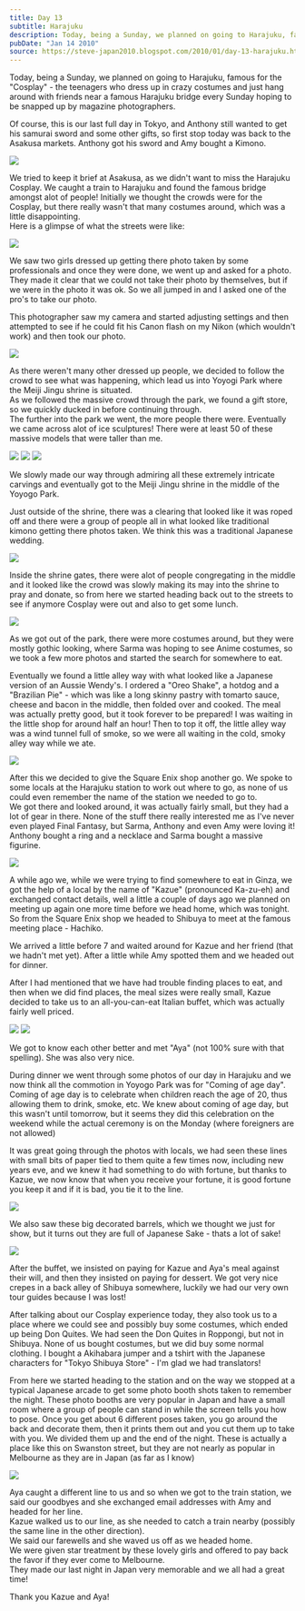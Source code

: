 ```yaml
---
title: Day 13
subtitle: Harajuku
description: Today, being a Sunday, we planned on going to Harajuku, famous for the "Cosplay" - the teenagers who dress up in crazy costumes and just han...
pubDate: "Jan 14 2010"
source: https://steve-japan2010.blogspot.com/2010/01/day-13-harajuku.html
---
```



Today, being a Sunday, we planned on going to Harajuku, famous for the "Cosplay" - the teenagers who dress up in crazy costumes and just hang around with friends near a famous Harajuku bridge every Sunday hoping to be snapped up by magazine photographers.

Of course, this is our last full day in Tokyo, and Anthony still wanted to get his samurai sword and some other gifts, so first stop today was back to the Asakusa markets. Anthony got his sword and Amy bought a Kimono.

<Img originalAspectRatio src="2009-japan/ztjzcu67ugoqegpzz3jz.jpg" />

We tried to keep it brief at Asakusa, as we didn't want to miss the Harajuku Cosplay. We caught a train to Harajuku and found the famous bridge amongst alot of people! Initially we thought the crowds were for the Cosplay, but there really wasn't that many costumes around, which was a little disappointing.  
Here is a glimpse of what the streets were like:

<Img originalAspectRatio src="2009-japan/lme3qmkvjbozt0gaqijl.jpg" />

We saw two girls dressed up getting there photo taken by some professionals and once they were done, we went up and asked for a photo. They made it clear that we could not take their photo by themselves, but if we were in the photo it was ok. So we all jumped in and I asked one of the pro's to take our photo.

This photographer saw my camera and started adjusting settings and then attempted to see if he could fit his Canon flash on my Nikon (which wouldn't work) and then took our photo.

<Img originalAspectRatio src="2009-japan/viz2fnehgs10vlrickuk.jpg" />

As there weren't many other dressed up people, we decided to follow the crowd to see what was happening, which lead us into Yoyogi Park where the Meiji Jingu shrine is situated.  
As we followed the massive crowd through the park, we found a gift store, so we quickly ducked in before continuing through.  
The further into the park we went, the more people there were. Eventually we came across alot of ice sculptures! There were at least 50 of these massive models that were taller than me.

<Grid>
  <Img src="2009-japan/ghohkjtm0dqfyp0cihaq.jpg" />
  <Img src="2009-japan/q7psmjm4a1a06p3fbqpd.jpg" />
  <Img src="2009-japan/debmkezcgblwio0d4hzw.jpg" />
</Grid>

We slowly made our way through admiring all these extremely intricate carvings and eventually got to the Meiji Jingu shrine in the middle of the Yoyogo Park.

Just outside of the shrine, there was a clearing that looked like it was roped off and there were a group of people all in what looked like traditional kimono getting there photos taken. We think this was a traditional Japanese wedding.

<Img originalAspectRatio src="2009-japan/dclavfrieyuminu9ycys.jpg" />

Inside the shrine gates, there were alot of people congregating in the middle and it looked like the crowd was slowly making its may into the shrine to pray and donate, so from here we started heading back out to the streets to see if anymore Cosplay were out and also to get some lunch.

<Img originalAspectRatio src="2009-japan/jesbq4bqmz3spytqzbw8.jpg" />

As we got out of the park, there were more costumes around, but they were mostly gothic looking, where Sarma was hoping to see Anime costumes, so we took a few more photos and started the search for somewhere to eat.

Eventually we found a little alley way with what looked like a Japanese version of an Aussie Wendy's. I ordered a "Oreo Shake", a hotdog and a "Brazilian Pie" - which was like a long skinny pastry with tomarto sauce, cheese and bacon in the middle, then folded over and cooked. The meal was actually pretty good, but it took forever to be prepared! I was waiting in the little shop for around half an hour! Then to top it off, the little alley way was a wind tunnel full of smoke, so we were all waiting in the cold, smoky alley way while we ate.

<Img originalAspectRatio src="2009-japan/wxwoxqhi7fkfxwfjnmio.jpg" />

After this we decided to give the Square Enix shop another go. We spoke to some locals at the Harajuku station to work out where to go, as none of us could even remember the name of the station we needed to go to.  
We got there and looked around, it was actually fairly small, but they had a lot of gear in there. None of the stuff there really interested me as I've never even played Final Fantasy, but Sarma, Anthony and even Amy were loving it!  
Anthony bought a ring and a necklace and Sarma bought a massive figurine.

<Img originalAspectRatio src="2009-japan/infbv1g42dn6tocvd3jk.jpg" />

A while ago we, while we were trying to find somewhere to eat in Ginza, we got the help of a local by the name of "Kazue" (pronounced Ka-zu-eh) and exchanged contact details, well a little a couple of days ago we planned on meeting up again one more time before we head home, which was tonight. So from the Square Enix shop we headed to Shibuya to meet at the famous meeting place - Hachiko.

We arrived a little before 7 and waited around for Kazue and her friend (that we hadn't met yet). After a little while Amy spotted them and we headed out for dinner.

After I had mentioned that we have had trouble finding places to eat, and then when we did find places, the meal sizes were really small, Kazue decided to take us to an all-you-can-eat Italian buffet, which was actually fairly well priced.

<Grid>
  <Img src="2009-japan/os4obulnv6bcpi8qxwlk.jpg" />
  <Img src="2009-japan/fvxn9okm30yaf6ydsg5a.jpg" />
</Grid>

We got to know each other better and met "Aya" (not 100% sure with that spelling). She was also very nice.

During dinner we went through some photos of our day in Harajuku and we now think all the commotion in Yoyogo Park was for "Coming of age day".  
Coming of age day is to celebrate when children reach the age of 20, thus allowing them to drink, smoke, etc. We knew about coming of age day, but this wasn't until tomorrow, but it seems they did this celebration on the weekend while the actual ceremony is on the Monday (where foreigners are not allowed)

It was great going through the photos with locals, we had seen these lines with small bits of paper tied to them quite a few times now, including new years eve, and we knew it had something to do with fortune, but thanks to Kazue, we now know that when you receive your fortune, it is good fortune you keep it and if it is bad, you tie it to the line.

<Img originalAspectRatio src="2009-japan/bktvgg5udzeitwvbb1py.jpg" />

We also saw these big decorated barrels, which we thought we just for show, but it turns out they are full of Japanese Sake - thats a lot of sake!

<Img originalAspectRatio src="2009-japan/tquomhe5ukpygwiidlqj.jpg" />

After the buffet, we insisted on paying for Kazue and Aya's meal against their will, and then they insisted on paying for dessert. We got very nice crepes in a back alley of Shibuya somewhere, luckily we had our very own tour guides because I was lost!

After talking about our Cosplay experience today, they also took us to a place where we could see and possibly buy some costumes, which ended up being Don Quites. We had seen the Don Quites in Roppongi, but not in Shibuya. None of us bought costumes, but we did buy some normal clothing. I bought a Akihabara jumper and a tshirt with the Japanese characters for "Tokyo Shibuya Store" - I'm glad we had translators!

From here we started heading to the station and on the way we stopped at a typical Japanese arcade to get some photo booth shots taken to remember the night. These photo booths are very popular in Japan and have a small room where a group of people can stand in while the screen tells you how to pose. Once you get about 6 different poses taken, you go around the back and decorate them, then it prints them out and you cut them up to take with you. We divided them up and the end of the night. These is actually a place like this on Swanston street, but they are not nearly as popular in Melbourne as they are in Japan (as far as I know)

<Img originalAspectRatio src="2009-japan/fwvrd2krkwm5vrwuzaet.jpg" />

Aya caught a different line to us and so when we got to the train station, we said our goodbyes and she exchanged email addresses with Amy and headed for her line.  
Kazue walked us to our line, as she needed to catch a train nearby (possibly the same line in the other direction).  
We said our farewells and she waved us off as we headed home.  
We were given star treatment by these lovely girls and offered to pay back the favor if they ever come to Melbourne.  
They made our last night in Japan very memorable and we all had a great time!

Thank you Kazue and Aya!
